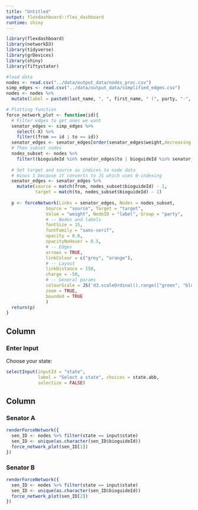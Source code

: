 ```yaml
---
title: "Untitled"
output: flexdashboard::flex_dashboard
runtime: shiny
---
```


```r
library(flexdashboard)
library(networkD3)
library(tidyverse)
library(grDevices)
library(shiny)
library(fiftystater)

#load data
nodes <- read.csv("../data/output_data/nodes_proc.csv")
simp_edges <- read.csv("../data/output_data/simplified_edges.csv")
nodes <- nodes %>% 
  mutate(label = paste0(last_name, ", ", first_name, " (", party, "-", state, ")"))

# Plotting function
force_network_plot <- function(id){
  # Filter edges to get ones we want
  senator_edges <- simp_edges %>% 
    select(-X) %>%
    filter((from == id | to == id))
  senator_edges <- senator_edges[order(senator_edges$weight,decreasing = TRUE)[1:20],]
  # Then subset nodes
  nodes_subset <- nodes %>%
    filter((bioguideId %in% senator_edges$to | bioguideId %in% senator_edges$from))
  
  # Set target and source as indices to node data
  # minus 1 because it converts to JS which uses 0-indexing
  senator_edges <- senator_edges %>%
    mutate(source = match(from, nodes_subset$bioguideId) - 1,
           target = match(to, nodes_subset$bioguideId) - 1)
  
  p <- forceNetwork(Links = senator_edges, Nodes = nodes_subset, 
               Source = "source", Target = "target", 
               Value = "weight", NodeID = "label", Group = "party",
               # -- Nodes and labels
               fontSize = 15,
               fontFamily = "sans-serif",
               opacity = 0.6, 
               opacityNoHover = 0.5,
               # -- Edges
               arrows = TRUE,
               linkColour = c("grey", "orange"),
               # -- Layout
               linkDistance = 150,
               charge = -50,
               # -- General params
               colourScale = JS('d3.scaleOrdinal().range(["green", "blue", "red"]).domain(function(d) { (d.party); });'),
               zoom = TRUE,
               bounded = TRUE
               )
  return(p)
}
```

Column {.sidebar data-width=300}
-----------------------------------------------------------------------

### Enter Input
Choose your state:

```r
selectInput(inputId = "state",
            label = "Select a state", choices = state.abb,
            selectize = FALSE)
```

Column
-----------------------------------------------------------------------

### Senator A

```r

renderForceNetwork({
  sen_ID <- nodes %>% filter(state == input$state)
  sen_ID <- unique(as.character(sen_ID$bioguideId))
  force_network_plot(sen_ID[1])
})
```

### Senator B

```r

renderForceNetwork({
  sen_ID <- nodes %>% filter(state == input$state)
  sen_ID <- unique(as.character(sen_ID$bioguideId))
  force_network_plot(sen_ID[2])
})
```


